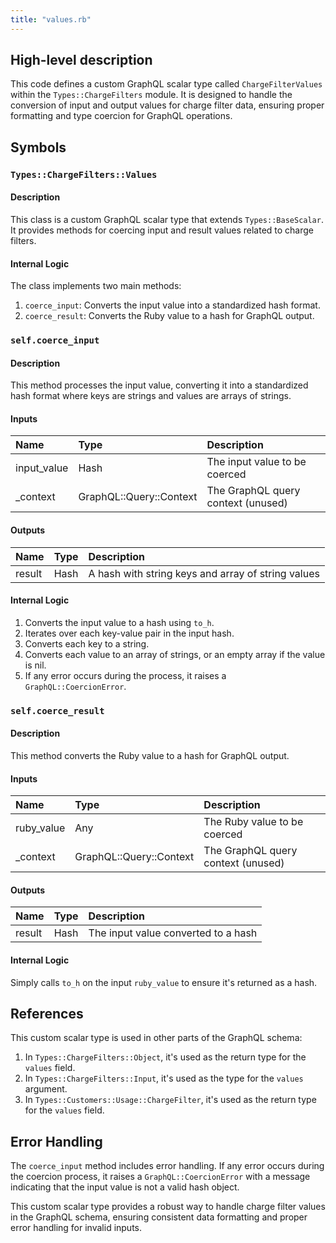 ```yaml
---
title: "values.rb"
---
```


## High-level description
This code defines a custom GraphQL scalar type called `ChargeFilterValues` within the `Types::ChargeFilters` module. It is designed to handle the conversion of input and output values for charge filter data, ensuring proper formatting and type coercion for GraphQL operations.

## Symbols

### `Types::ChargeFilters::Values`
#### Description
This class is a custom GraphQL scalar type that extends `Types::BaseScalar`. It provides methods for coercing input and result values related to charge filters.

#### Internal Logic
The class implements two main methods:

1. `coerce_input`: Converts the input value into a standardized hash format.
2. `coerce_result`: Converts the Ruby value to a hash for GraphQL output.

### `self.coerce_input`
#### Description
This method processes the input value, converting it into a standardized hash format where keys are strings and values are arrays of strings.

#### Inputs
| Name | Type | Description |
|:-----|:-----|:------------|
| input_value | Hash | The input value to be coerced |
| _context | GraphQL::Query::Context | The GraphQL query context (unused) |

#### Outputs
| Name | Type | Description |
|:-----|:-----|:------------|
| result | Hash | A hash with string keys and array of string values |

#### Internal Logic
1. Converts the input value to a hash using `to_h`.
2. Iterates over each key-value pair in the input hash.
3. Converts each key to a string.
4. Converts each value to an array of strings, or an empty array if the value is nil.
5. If any error occurs during the process, it raises a `GraphQL::CoercionError`.

### `self.coerce_result`
#### Description
This method converts the Ruby value to a hash for GraphQL output.

#### Inputs
| Name | Type | Description |
|:-----|:-----|:------------|
| ruby_value | Any | The Ruby value to be coerced |
| _context | GraphQL::Query::Context | The GraphQL query context (unused) |

#### Outputs
| Name | Type | Description |
|:-----|:-----|:------------|
| result | Hash | The input value converted to a hash |

#### Internal Logic
Simply calls `to_h` on the input `ruby_value` to ensure it's returned as a hash.

## References
This custom scalar type is used in other parts of the GraphQL schema:

1. In `Types::ChargeFilters::Object`, it's used as the return type for the `values` field.
2. In `Types::ChargeFilters::Input`, it's used as the type for the `values` argument.
3. In `Types::Customers::Usage::ChargeFilter`, it's used as the return type for the `values` field.

## Error Handling
The `coerce_input` method includes error handling. If any error occurs during the coercion process, it raises a `GraphQL::CoercionError` with a message indicating that the input value is not a valid hash object.

This custom scalar type provides a robust way to handle charge filter values in the GraphQL schema, ensuring consistent data formatting and proper error handling for invalid inputs.